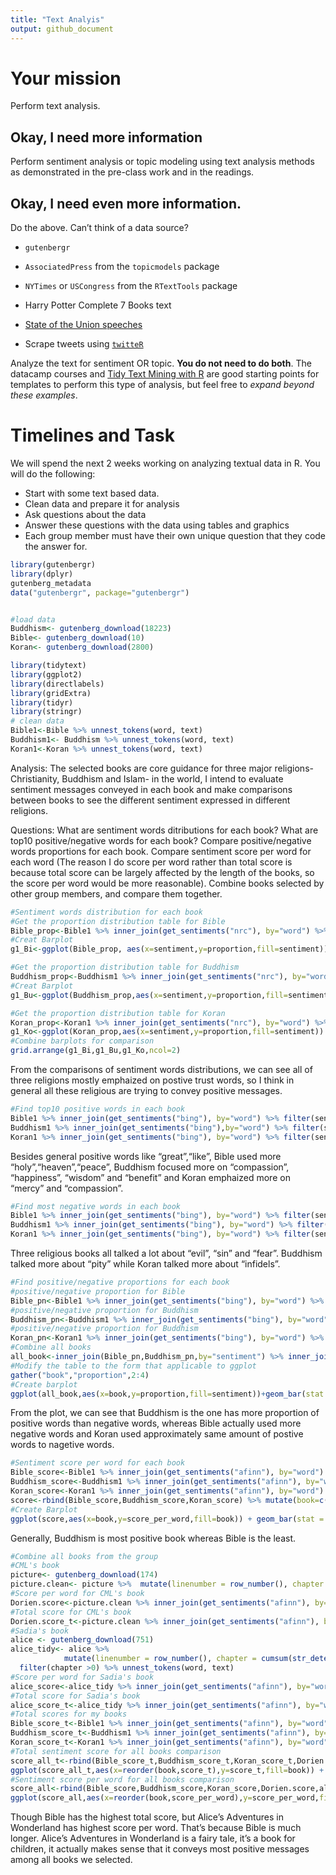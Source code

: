 ```yaml
---
title: "Text Analyis"
output: github_document
---
```





# Your mission

Perform text analysis.

## Okay, I need more information

Perform sentiment analysis or topic modeling using text analysis methods as demonstrated in the pre-class work and in the readings.

## Okay, I need even more information.

Do the above. Can't think of a data source?

- `gutenbergr`
- `AssociatedPress` from the `topicmodels` package
- `NYTimes` or `USCongress` from the `RTextTools` package
- Harry Potter Complete 7 Books text

- [State of the Union speeches](https://pradeepadhokshaja.wordpress.com/2017/03/31/scraping-the-web-for-presdential-inaugural-addresses-using-rvest/)
- Scrape tweets using [`twitteR`](https://www.credera.com/blog/business-intelligence/twitter-analytics-using-r-part-1-extract-tweets/)

Analyze the text for sentiment OR topic. **You do not need to do both**. The datacamp courses and [Tidy Text Mining with R](http://tidytextmining.com/) are good starting points for templates to perform this type of analysis, but feel free to *expand beyond these examples*.

# Timelines and Task


We will spend the next 2 weeks working on analyzing textual data in R. You will do the following:

- Start with some text based data.
- Clean data and prepare it for analysis
- Ask questions about the data
- Answer these questions with the data using tables and graphics
- Each group member must have their own unique question that they code the answer for. 
```r

library(gutenbergr)
library(dplyr)
gutenberg_metadata
data("gutenbergr", package="gutenbergr")


#load data 
Buddhism<- gutenberg_download(18223)
Bible<- gutenberg_download(10)
Koran<- gutenberg_download(2800)

```

```r

library(tidytext)
library(ggplot2)
library(directlabels)
library(gridExtra)
library(tidyr)
library(stringr)
# clean data
Bible1<-Bible %>% unnest_tokens(word, text)
Buddhism1<- Buddhism %>% unnest_tokens(word, text)
Koran1<-Koran %>% unnest_tokens(word, text)
```

Analysis: The selected books are core guidance for three major religions-Christianity, Buddhism and Islam- in the world, I intend to evaluate sentiment messages conveyed in each book and make comparisons between books to see the different sentiment expressed in different religions.

Questions: What are sentiment words ditributions for each book? What are top10 positive/negative words for each book? Compare positive/negative words proportions for each book. Compare sentiment score per word for each word (The reason I do score per word rather than total score is because total score can be largely affected by the length of the books, so the score per word would be more reasonable). Combine books selected by other group members, and compare them together.


```r
#Sentiment words distribution for each book
#Get the proportion distribution table for Bible
Bible_prop<-Bible1 %>% inner_join(get_sentiments("nrc"), by="word") %>% group_by(sentiment) %>% count() %>% mutate(proportion=n/sum(n)) 
#Creat Barplot 
g1_Bi<-ggplot(Bible_prop, aes(x=sentiment,y=proportion,fill=sentiment)) + geom_bar(stat = "identity",show.legend = F)  + xlab("Sentiment Words") + ylab("Proportion") + ylim(0,0.25) + ggtitle("Sentiment words Distribution for Bible")

#Get the proportion distribution table for Buddhism                                                                 
Buddhism_prop<-Buddhism1 %>% inner_join(get_sentiments("nrc"), by="word") %>% group_by(sentiment) %>% count() %>% mutate(proportion=n/sum(n)) 
#Creat Barplot 
g1_Bu<-ggplot(Buddhism_prop,aes(x=sentiment,y=proportion,fill=sentiment)) + geom_bar(stat = "identity",show.legend = F) + xlab("Sentiment Words") + ylab("Proportion") + ylim(0,0.25) + ggtitle("Sentiment words Distribution for Buddhism")

#Get the proportion distribution table for Koran
Koran_prop<-Koran1 %>% inner_join(get_sentiments("nrc"), by="word") %>% group_by(sentiment) %>% count() %>% mutate(proportion=n/sum(n))
g1_Ko<-ggplot(Koran_prop,aes(x=sentiment,y=proportion,fill=sentiment)) + geom_bar(stat = "identity",show.legend = F) + xlab("Sentiment Words") + ylab("Proportion") + ylim(0,0.25) + ggtitle("Sentiment words Distribution for Koran")
#Combine barplots for comparison
grid.arrange(g1_Bi,g1_Bu,g1_Ko,ncol=2)
```

From the comparisons of sentiment words distributions, we can see all of three religions mostly emphaized on postive trust words, so I think in general all these religious are trying to convey positive messages.


```r
#Find top10 positive words in each book
Bible1 %>% inner_join(get_sentiments("bing"), by="word") %>% filter(sentiment=="positive") %>% group_by(word) %>% count() %>% arrange(desc(n)) %>% top_n(10) %>% rename(frequency=n)
Buddhism1 %>% inner_join(get_sentiments("bing"),by="word") %>% filter(sentiment=="positive") %>% group_by(word) %>% count() %>% arrange(desc(n)) %>% top_n(10) %>% rename(frequency=n)
Koran1 %>% inner_join(get_sentiments("bing"), by="word") %>% filter(sentiment=="positive") %>% group_by(word) %>% count() %>% arrange(desc(n)) %>% top_n(10) %>% rename(frequency=n)
```

Besides general positive words like "great","like", Bible used more "holy","heaven","peace", Buddhism focused more on "compassion", "happiness", "wisdom" and "benefit" and Koran emphaized more on "mercy" and "compassion".


```r
#Find most negative words in each book
Bible1 %>% inner_join(get_sentiments("bing"), by="word") %>% filter(sentiment=="negative") %>% group_by(word) %>% count() %>% arrange(desc(n)) %>% top_n(10) %>% rename(frequency=n)
Buddhism1 %>% inner_join(get_sentiments("bing"), by="word") %>% filter(sentiment=="negative") %>% group_by(word) %>% count() %>% arrange(desc(n)) %>% top_n(10) %>% rename(frequency=n)
Koran1 %>% inner_join(get_sentiments("bing"), by="word") %>% filter(sentiment=="negative") %>% group_by(word) %>% count() %>% arrange(desc(n)) %>% top_n(10) %>% rename(frequency=n)
```

Three religious books all talked a lot about "evil", "sin" and "fear". Buddhism talked more about "pity" while Koran talked more about "infidels".


```r
#Find positive/negative proportions for each book
#positive/negative proportion for Bible
Bible_pn<-Bible1 %>% inner_join(get_sentiments("bing"), by="word") %>% group_by(sentiment) %>% count() %>% mutate(proportion=n/sum(n)) %>% select(sentiment,proportion)
#positive/negative proportion for Buddhism
Buddhism_pn<-Buddhism1 %>% inner_join(get_sentiments("bing"), by="word") %>% group_by(sentiment) %>% count() %>% mutate(proportion=n/sum(n)) %>% select(sentiment,proportion)
#positive/negative proportion for Buddhism
Koran_pn<-Koran1 %>% inner_join(get_sentiments("bing"), by="word") %>% group_by(sentiment) %>% count() %>% mutate(proportion=n/sum(n)) %>% select(sentiment,proportion)
#Combine all books
all_book<-inner_join(Bible_pn,Buddhism_pn,by="sentiment") %>% inner_join(Koran_pn,by="sentiment") %>% rename(Bible=proportion.x, Buddhism=proportion.y,Koran=proportion) %>% 
#Modify the table to the form that applicable to ggplot
gather("book","proportion",2:4)
#Create barplot
ggplot(all_book,aes(x=book,y=proportion,fill=sentiment))+geom_bar(stat = "identity")
```

From the plot, we can see that Buddhism is the one has more proportion of positive words than negative words, whereas Bible actually used more negative words and Koran used approximately same amount of postive words to nagetive words.


```r
#Sentiment score per word for each book
Bible_score<-Bible1 %>% inner_join(get_sentiments("afinn"), by="word") %>% summarize(score_per_word=sum(score)/nrow(Bible1))
Buddhism_score<-Buddhism1 %>% inner_join(get_sentiments("afinn"), by="word") %>% summarize(score_per_word=sum(score)/nrow(Buddhism1))
Koran_score<-Koran1 %>% inner_join(get_sentiments("afinn"), by="word") %>% summarize(score_per_word=sum(score)/nrow(Koran1))
score<-rbind(Bible_score,Buddhism_score,Koran_score) %>% mutate(book=c("Bible","Buddhism","Koran"))
#Create Barplot
ggplot(score,aes(x=book,y=score_per_word,fill=book)) + geom_bar(stat = "identity", show.legend = FALSE) + xlab("Book") + ylab("Score") + ggtitle("Sentiment score per word")
```

Generally, Buddhism is most positive book whereas Bible is the least.


```r
#Combine all books from the group 
#CML's book
picture<- gutenberg_download(174)
picture.clean<- picture %>%  mutate(linenumber = row_number(), chapter = cumsum(str_detect(text, regex("chapter [\\divxlc]", ignore_case = TRUE)))) %>% filter(chapter >0) %>% unnest_tokens(word, text)
#Score per word for CML's book
Dorien.score<-picture.clean %>% inner_join(get_sentiments("afinn"), by="word") %>% summarize(score_per_word=sum(score)/nrow(picture.clean))
#Total score for CML's book
Dorien.score_t<-picture.clean %>% inner_join(get_sentiments("afinn"), by="word") %>% summarize(score_t=sum(score))
#Sadia's book
alice <- gutenberg_download(751)
alice_tidy<- alice %>%  
            mutate(linenumber = row_number(), chapter = cumsum(str_detect(text, regex("chapter|CHAPTER [\\divxlc]", ignore_case = TRUE)))) %>% #breaks down the book by chapter and stores the line number
  filter(chapter >0) %>% unnest_tokens(word, text)
#Score per word for Sadia's book
alice_score<-alice_tidy %>% inner_join(get_sentiments("afinn"), by="word") %>% summarize(score_per_word=sum(score)/nrow(alice_tidy))
#Total score for Sadia's book
alice_score_t<-alice_tidy %>% inner_join(get_sentiments("afinn"), by="word") %>% summarize(score_t=sum(score))
#Total scores for my books
Bible_score_t<-Bible1 %>% inner_join(get_sentiments("afinn"), by="word") %>% summarize(score_t=sum(score))
Buddhism_score_t<-Buddhism1 %>% inner_join(get_sentiments("afinn"), by="word") %>% summarize(score_t=sum(score))
Koran_score_t<-Koran1 %>% inner_join(get_sentiments("afinn"), by="word") %>% summarize(score_t=sum(score))
#Total sentiment score for all books comparison
score_all_t<-rbind(Bible_score_t,Buddhism_score_t,Koran_score_t,Dorien.score_t,alice_score_t) %>% mutate(book=c("Bible","The Essence of Buddhism","Koran", "Picture of Dorian Gray", "Alice's Adventures in Wonderland"))
ggplot(score_all_t,aes(x=reorder(book,score_t),y=score_t,fill=book)) + theme_classic() + geom_bar(stat = "identity", show.legend = FALSE) + xlab("") + ylab("Score") + ggtitle("Total Sentiment score for each book") + coord_flip()
#Sentiment score per word for all books comparison
score_all<-rbind(Bible_score,Buddhism_score,Koran_score,Dorien.score,alice_score) %>% mutate(book=c("Bible","The Essence of Buddhism","Koran", "Picture of Dorian Gray", "Alice's Adventures in Wonderland"))
ggplot(score_all,aes(x=reorder(book,score_per_word),y=score_per_word,fill=book)) + theme_classic() + geom_bar(stat = "identity", show.legend = FALSE) + xlab("") + ylab("Score") + ggtitle("Sentiment score per word") + coord_flip()
```

Though Bible has the highest total score, but Alice's Adventures in Wonderland has highest score per word. That's because Bible is much longer.  Alice's Adventures in Wonderland is a fairy tale, it's a book for children, it actually makes sense that it conveys most positive messages among all books we selected.
